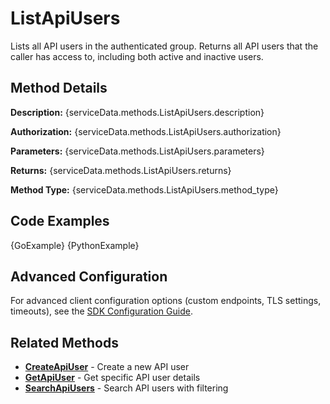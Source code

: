 # ListApiUsers

Lists all API users in the authenticated group. Returns all API users that the caller has access to, including both active and inactive users.


## Method Details

**Description:** {serviceData.methods.ListApiUsers.description}

**Authorization:** {serviceData.methods.ListApiUsers.authorization}

**Parameters:** {serviceData.methods.ListApiUsers.parameters}

**Returns:** {serviceData.methods.ListApiUsers.returns}

**Method Type:** {serviceData.methods.ListApiUsers.method_type}

## Code Examples

<Tabs>
<TabItem value="go" label="Go">

<CodeBlock language="go" title="list-api-users.go">
{GoExample}
</CodeBlock>

</TabItem>
<TabItem value="python" label="Python">

<CodeBlock language="python" title="list-api-users.py">
{PythonExample}
</CodeBlock>

</TabItem>
</Tabs>

## Advanced Configuration

For advanced client configuration options (custom endpoints, TLS settings, timeouts), see the [SDK Configuration Guide](../../../../architecture/sdk-configuration).

## Related Methods

- **[CreateApiUser](./create-api-user)** - Create a new API user
- **[GetApiUser](./get-api-user)** - Get specific API user details
- **[SearchApiUsers](./search-api-users)** - Search API users with filtering
